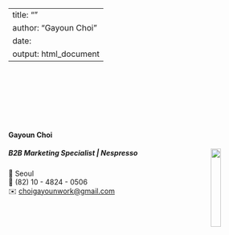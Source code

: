 
---
title: ""
author: "Gayoun Choi"
date: 
output: html_document
---

<link rel="stylesheet" href="styles.css" type="text/css">
<link rel="stylesheet" href="site_libs/academicons-1.9.1/css/academicons.min.css"/>


<br><br><br><br><br><br>

#### **Gayoun Choi**
##### B2B Marketing Specialist | Nespresso <img src="images/company_logo.jpeg" style="width:20%;" align="right">

📍 Seoul <br>
📱 (82) 10 - 4824 - 0506 <br>
✉️ [choigayounwork@gmail.com](mailto:choigayounwork@gmail.com) <br>